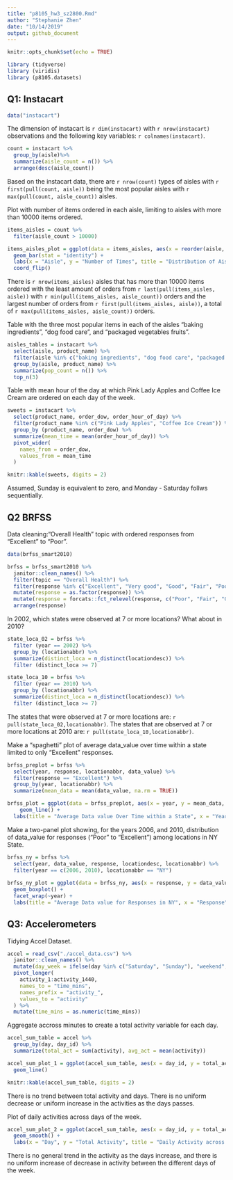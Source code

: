```yaml
---
title: "p8105_hw3_sz2800.Rmd"
author: "Stephanie Zhen"
date: "10/14/2019"
output: github_document
---
```


```r
knitr::opts_chunk$set(echo = TRUE)
```

```r
library (tidyverse)
library (viridis)
library (p8105.datasets)
```

## Q1: Instacart
```r
data("instacart")
```

The dimension of instacart is `r dim(instacart)` with `r nrow(instacart)` observations and the following key variables: `r colnames(instacart)`.

```r
count = instacart %>%
  group_by(aisle)%>% 
  summarize(aisle_count = n()) %>% 
  arrange(desc(aisle_count))
```
Based on the instacart data, there are `r nrow(count)` types of aisles with `r first(pull(count, aisle))` being the most popular aisles with `r max(pull(count, aisle_count))` aisles. 

Plot with number of items ordered in each aisle, limiting to aisles with more than 10000 items ordered.
```r
items_aisles = count %>% 
  filter(aisle_count > 10000)

items_aisles_plot = ggplot(data = items_aisles, aes(x = reorder(aisle, aisle_count), y = aisle_count)) +
  geom_bar(stat = "identity") + 
  labs(x = "Aisle", y = "Number of Times", title = "Distribution of Aisle") +
  coord_flip() 
```
There is `r nrow(items_aisles)` aisles that has more than 10000 items ordered with the least amount of orders from `r last(pull(items_aisles, aisle))` with `r min(pull(items_aisles, aisle_count))` orders and the largest number of orders from `r first(pull(items_aisles, aisle))`, a total of `r max(pull(items_aisles, aisle_count))` orders.

Table with the three most popular items in each of the aisles “baking ingredients”, “dog food care”, and “packaged vegetables fruits”.
```r
aisles_tables = instacart %>% 
  select(aisle, product_name) %>% 
  filter(aisle %in% c("baking ingredients", "dog food care", "packaged vegetables fruits")) %>% 
  group_by(aisle, product_name) %>% 
  summarize(pop_count = n()) %>% 
  top_n(3)
```

Table with mean hour of the day at which Pink Lady Apples and Coffee Ice Cream are ordered on each day of the week.
```r
sweets = instacart %>% 
  select(product_name, order_dow, order_hour_of_day) %>% 
  filter(product_name %in% c("Pink Lady Apples", "Coffee Ice Cream")) %>%
  group_by (product_name, order_dow) %>% 
  summarize(mean_time = mean(order_hour_of_day)) %>%
  pivot_wider(
    names_from = order_dow,
    values_from = mean_time
  ) 

knitr::kable(sweets, digits = 2)
```
Assumed, Sunday is equivalent to zero, and Monday - Saturday follws sequentially.

## Q2 BRFSS
Data cleaning:“Overall Health” topic with ordered responses from “Excellent” to “Poor”.
```r
data(brfss_smart2010)

brfss = brfss_smart2010 %>% 
  janitor::clean_names() %>% 
  filter(topic == "Overall Health") %>% 
  filter(response %in% c("Excellent", "Very good", "Good", "Fair", "Poor")) %>%
  mutate(response = as.factor(response)) %>% 
  mutate(response = forcats::fct_relevel(response, c("Poor", "Fair", "Good", "Very good", "Excellent"))) %>% 
  arrange(response)
```

In 2002, which states were observed at 7 or more locations? What about in 2010?
```r
state_loca_02 = brfss %>% 
  filter (year == 2002) %>% 
  group_by (locationabbr) %>% 
  summarize(distinct_loca = n_distinct(locationdesc)) %>%
  filter (distinct_loca >= 7) 

state_loca_10 = brfss %>% 
  filter (year == 2010) %>% 
  group_by (locationabbr) %>% 
  summarize(distinct_loca = n_distinct(locationdesc)) %>%
  filter (distinct_loca >= 7) 
```
The states that were observed at 7 or more locations are: `r pull(state_loca_02,locationabbr)`. The states that are observed at 7 or more locations at 2010 are:  `r pull(state_loca_10,locationabbr)`.

Make a “spaghetti” plot of average data_value over time within a state limited to only "Excellent" responses.
```r
brfss_preplot = brfss %>% 
  select(year, response, locationabbr, data_value) %>% 
  filter(response == "Excellent") %>% 
  group_by(year, locationabbr) %>% 
  summarize(mean_data = mean(data_value, na.rm = TRUE))

brfss_plot = ggplot(data = brfss_preplot, aes(x = year, y = mean_data, color = locationabbr)) + 
    geom_line() +
  labs(title = "Average Data value Over Time within a State", x = "Years", y = "Average Data", color = "States")
```

Make a two-panel plot showing, for the years 2006, and 2010, distribution of data_value for responses (“Poor” to “Excellent”) among locations in NY State.
```r
brfss_ny = brfss %>% 
  select(year, data_value, response, locationdesc, locationabbr) %>% 
  filter(year == c(2006, 2010), locationabbr == "NY")
  
brfss_ny_plot = ggplot(data = brfss_ny, aes(x = response, y = data_value)) +
  geom_boxplot() +
  facet_wrap(~year) + 
  labs(title = "Average Data value for Responses in NY", x = "Response", y = "Average Data")
```

## Q3: Accelerometers 

Tidying Accel Dataset.
```r
accel = read_csv("./accel_data.csv") %>%
  janitor::clean_names() %>% 
  mutate(day_week = ifelse(day %in% c("Saturday", "Sunday"), "weekend", "weekday")) %>% 
  pivot_longer(
    activity_1:activity_1440,
    names_to = "time_mins",
    names_prefix = "activity_",
    values_to = "activity"
  ) %>%
  mutate(time_mins = as.numeric(time_mins))
```

Aggregate accross minutes to create a total activity variable for each day. 
```r
accel_sum_table = accel %>% 
  group_by(day, day_id) %>% 
  summarize(total_act = sum(activity), avg_act = mean(activity))

accel_sum_plot_1 = ggplot(accel_sum_table, aes(x = day_id, y = total_act)) +
  geom_line()

knitr::kable(accel_sum_table, digits = 2)
```

There is no trend between total activity and days. There is no uniform decrease or uniform increase in the activities as the days passes. 

Plot of daily activities across days of the week. 
```r
accel_sum_plot_2 = ggplot(accel_sum_table, aes(x = day_id, y = total_act, color = day)) +
  geom_smooth() +
  labs(x = "Day", y = "Total Activity", title = "Daily Activity across 35 Days", color = "Day of the Week")
```

There is no general trend in the activity as the days increase, and there is no uniform increase of decrease in activity between the different days of the week. 
